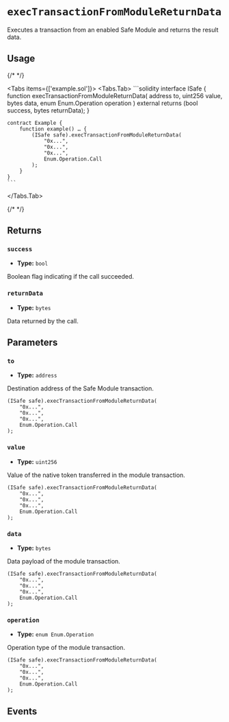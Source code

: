 
# `execTransactionFromModuleReturnData`

Executes a transaction from an enabled Safe Module and returns the result data.

## Usage

{/* <!-- vale off --> */}

<Tabs items={['example.sol']}>
  <Tabs.Tab>
    ```solidity
    interface ISafe {
        function execTransactionFromModuleReturnData(
            address to,
            uint256 value,
            bytes data,
            enum Enum.Operation operation
        ) external returns (bool success, bytes returnData);
    }

    contract Example {
        function example() … {
            (ISafe safe).execTransactionFromModuleReturnData(
                "0x...",
                "0x...",
                "0x...",
                Enum.Operation.Call
            );
        }
    }
    ```
  </Tabs.Tab>
</Tabs>

{/* <!-- vale on --> */}

## Returns

### `success`

- **Type:** `bool`

Boolean flag indicating if the call succeeded.

### `returnData`

- **Type:** `bytes`

Data returned by the call.

## Parameters

### `to`

- **Type:** `address`

Destination address of the Safe Module transaction.

```solidity focus=2
(ISafe safe).execTransactionFromModuleReturnData(
    "0x...",
    "0x...",
    "0x...",
    Enum.Operation.Call
);
```

### `value`

- **Type:** `uint256`

Value of the native token transferred in the module transaction.

```solidity focus=3
(ISafe safe).execTransactionFromModuleReturnData(
    "0x...",
    "0x...",
    "0x...",
    Enum.Operation.Call
);
```

### `data`

- **Type:** `bytes`

Data payload of the module transaction.

```solidity focus=4
(ISafe safe).execTransactionFromModuleReturnData(
    "0x...",
    "0x...",
    "0x...",
    Enum.Operation.Call
);
```

### `operation`

- **Type:** `enum Enum.Operation`

Operation type of the module transaction.

```solidity focus=5
(ISafe safe).execTransactionFromModuleReturnData(
    "0x...",
    "0x...",
    "0x...",
    Enum.Operation.Call
);
```

## Events

<ExecutionFromModuleSuccess />
<ExecutionFromModuleFailure />
